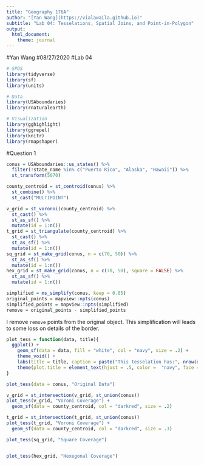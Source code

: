 ```yaml
---
title: "Geography 176A"
author: "[Yan Wang](https://vialawaila.github.io)"
subtitle: "Lab 04: Tesselations, Spatial Joins, and Point-in-Polygon"
output:
  html_document:
    theme: journal
---
```


#Yan Wang
#08/27/2020
#Lab 04

```r

# SPDS
library(tidyverse)
library(sf)
library(units)

# Data
library(USAboundaries)
library(rnaturalearth)

# Visualization
library(gghighlight)
library(ggrepel)
library(knitr)
library(rmapshaper)
```
#Question 1

```r
conus = USAboundaries::us_states() %>% 
  filter(!state_name %in% c("Puerto Rico", "Alaska", "Hawaii")) %>% 
  st_transform(5070)
```
```r
county_centroid = st_centroid(conus) %>%
  st_combine() %>%
  st_cast("MULTIPOINT")
```
```r
v_grid = st_voronoi(county_centroid) %>% 
  st_cast() %>% 
  st_as_sf() %>% 
  mutate(id = 1:n())
t_grid = st_triangulate(county_centroid) %>% 
  st_cast() %>% 
  st_as_sf() %>% 
  mutate(id = 1:n())
sq_grid = st_make_grid(conus, n = c(70, 50)) %>% 
  st_as_sf() %>% 
  mutate(id = 1:n())
hex_grid = st_make_grid(conus, n = c(70, 50), square = FALSE) %>% 
  st_as_sf() %>% 
  mutate(id = 1:n())
```
```r
simplified = ms_simplify(conus, keep = 0.05)
original_points = mapview::npts(conus)
simplified_points = mapview::npts(simplified)
remove = original_points - simplified_points
```

I remove `remove` points from the original object. This simplification will leads to some loss on details of the border. 

```r
plot_tess = function(data, title){
  ggplot() + 
    geom_sf(data = data, fill = "white", col = "navy", size = .2) +   
    theme_void() +
    labs(title = title, caption = paste("This tesselation has:", nrow(data), "tiles" )) +
    theme(plot.title = element_text(hjust = .5, color =  "navy", face = "bold"))
}

plot_tess(data = conus, "Original Data")

v_grid = st_intersection(v_grid, st_union(conus))
plot_tess(v_grid, "Voroni Coverage") + 
  geom_sf(data = county_centroid, col = "darkred", size = .2)

t_grid = st_intersection(t_grid, st_union(conus))
plot_tess(t_grid, "Voroni Coverage") + 
  geom_sf(data = county_centroid, col = "darkred", size = .3)

plot_tess(sq_grid, "Square Coverage")


plot_tess(hex_grid, "Hexegonal Coverage")

```
